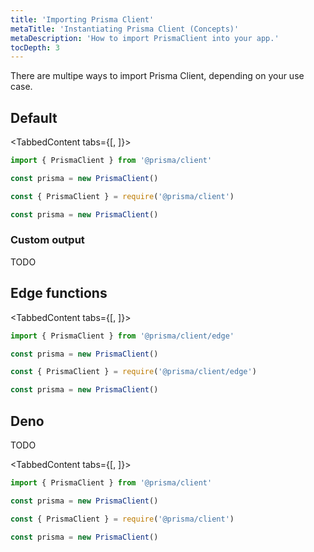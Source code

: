 ```yaml
---
title: 'Importing Prisma Client'
metaTitle: 'Instantiating Prisma Client (Concepts)'
metaDescription: 'How to import PrismaClient into your app.'
tocDepth: 3
---
```


<TopBlock>

There are multipe ways to import Prisma Client, depending on your use case.

## Default

<TabbedContent tabs={[<FileWithIcon text="TypeScript" icon="code"/>, <FileWithIcon text="Javascript" icon="code"/>]}>

<tab>

```ts
import { PrismaClient } from '@prisma/client'

const prisma = new PrismaClient()
```

</tab>

<tab>

```js
const { PrismaClient } = require('@prisma/client')

const prisma = new PrismaClient()
```

</tab>

</TabbedContent>

### Custom <inlinecode>output</inlinecode>

TODO

## Edge functions

<TabbedContent tabs={[<FileWithIcon text="TypeScript" icon="code"/>, <FileWithIcon text="Javascript" icon="code"/>]}>

<tab>

```ts
import { PrismaClient } from '@prisma/client/edge'

const prisma = new PrismaClient()
```

</tab>

<tab>

```js
const { PrismaClient } = require('@prisma/client/edge')

const prisma = new PrismaClient()
```

</tab>

</TabbedContent>

## Deno

TODO 

<TabbedContent tabs={[<FileWithIcon text="TypeScript" icon="code"/>, <FileWithIcon text="Javascript" icon="code"/>]}>

<tab>

```ts
import { PrismaClient } from '@prisma/client'

const prisma = new PrismaClient()
```

</tab>

<tab>

```js
const { PrismaClient } = require('@prisma/client')

const prisma = new PrismaClient()
```

</tab>

</TabbedContent>
